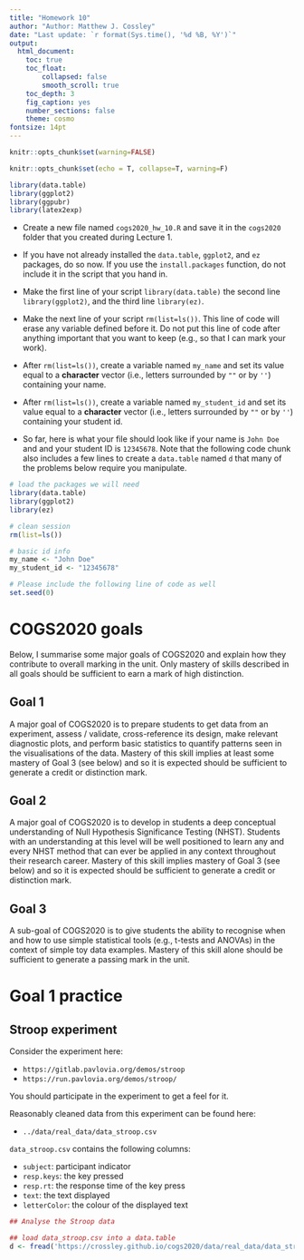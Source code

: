 ```yaml
---
title: "Homework 10"
author: "Author: Matthew J. Cossley"
date: "Last update: `r format(Sys.time(), '%d %B, %Y')`"
output:
  html_document:
    toc: true
    toc_float:
        collapsed: false 
        smooth_scroll: true
    toc_depth: 3
    fig_caption: yes
    number_sections: false
    theme: cosmo
fontsize: 14pt
---
```


```r
knitr::opts_chunk$set(warning=FALSE)
```

```r
knitr::opts_chunk$set(echo = T, collapse=T, warning=F)
```

<style type="text/css">
  body{
  font-size: 18pt;
}

<style type="text/css">
.table {

    width: 40%;
}
</style>

```r
library(data.table)
library(ggplot2)
library(ggpubr)
library(latex2exp)
```

* Create a new file named `cogs2020_hw_10.R` and save it in
the `cogs2020` folder that you created during Lecture 1.

* If you have not already installed the `data.table`,
`ggplot2`, and `ez` packages, do so now. If you use the
`install.packages` function, do not include it in the script
that you hand in.

* Make the first line of your script `library(data.table)`
the second line `library(ggplot2)`, and the third line
`library(ez)`.

* Make the next line of your script `rm(list=ls())`. This
line of code will erase any variable defined before it. Do
not put this line of code after anything important that you
want to keep (e.g., so that I can mark your work).

* After `rm(list=ls())`, create a variable named `my_name`
and set its value equal to a **character** vector (i.e.,
letters surrounded by `""` or by `''`) containing your name.

* After `rm(list=ls())`, create a variable named
`my_student_id` and set its value equal to a **character**
vector (i.e., letters surrounded by `""` or by `''`)
containing your student id.

* So far, here is what your file should look like if your
name is `John Doe` and and your student ID is `12345678`.
Note that the following code chunk also includes a few lines
to create a `data.table` named `d` that many of the problems
below require you manipulate.

```r
# load the packages we will need
library(data.table)
library(ggplot2)
library(ez)

# clean session
rm(list=ls())

# basic id info
my_name <- "John Doe"
my_student_id <- "12345678"

# Please include the following line of code as well
set.seed(0)
```

# COGS2020 goals
Below, I summarise some major goals of COGS2020 and explain
how they contribute to overall marking in the unit. Only
mastery of skills described in all goals should be
sufficient to earn a mark of high distinction.

## Goal 1 
A major goal of COGS2020 is to prepare students to get data
from an experiment, assess / validate, cross-reference its
design, make relevant diagnostic plots, and perform basic
statistics to quantify patterns seen in the visualisations
of the data. Mastery of this skill implies at least some
mastery of Goal 3 (see below) and so it is expected should
be sufficient to generate a credit or distinction mark.

## Goal 2
A major goal of COGS2020 is to develop in students a deep
conceptual understanding of Null Hypothesis Significance
Testing (NHST). Students with an understanding at this level
will be well positioned to learn any and every NHST method
that can ever be applied in any context throughout their
research career. Mastery of this skill implies mastery of
Goal 3 (see below) and so it is expected should be
sufficient to generate a credit or distinction mark.
  
## Goal 3 
A sub-goal of COGS2020 is to give students the ability to
recognise when and how to use simple statistical tools
(e.g., t-tests and ANOVAs) in the context of simple toy data
examples. Mastery of this skill alone should be sufficient
to generate a passing mark in the unit.

# Goal 1 practice
## Stroop experiment

Consider the experiment here:

* `https://gitlab.pavlovia.org/demos/stroop`
* `https://run.pavlovia.org/demos/stroop/`

You should participate in the experiment to get a feel for
it.

Reasonably cleaned data from this experiment can be found
here: 

* `../data/real_data/data_stroop.csv`

`data_stroop.csv` contains the following columns:

* `subject`: participant indicator
* `resp.keys`: the key pressed
* `resp.rt`: the response time of the key press
* `text`: the text displayed
* `letterColor`: the colour of the displayed text

```r
## Analyse the Stroop data

## load data_stroop.csv into a data.table
d <- fread('https://crossley.github.io/cogs2020/data/real_data/data_stroop.csv')


```




